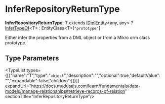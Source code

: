 
# InferRepositoryReturnType

 **InferRepositoryReturnType**: T extends [IDmlEntity](../../../DmlTypes/interfaces/types.DmlTypes.IDmlEntity/page.mdx)&#60;any, any&#62; ? [InferTypeOf](../../../DmlTypes/types/types.DmlTypes.InferTypeOf/page.mdx)&#60;T&#62; : EntityClass&#60;T&#62;[`"prototype"`]

Either infer the properties from a DML object or from a Mikro orm class prototype.

## Type Parameters

<TypeList types={[{"name":"T","type":"`object`","description":"","optional":true,"defaultValue":"","expandable":false,"children":[]}]} expandUrl="https://docs.medusajs.com/learn/fundamentals/data-models/manage-relationships#retrieve-records-of-relation" sectionTitle="InferRepositoryReturnType"/>
